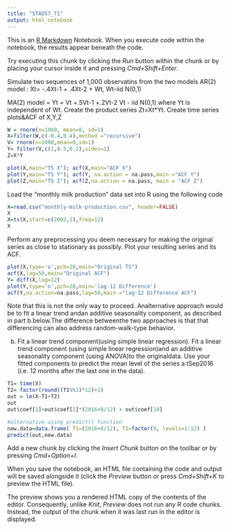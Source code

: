 ```yaml
---
title: "STAD57_T1"
output: html_notebook
---
```


This is an [R Markdown](http://rmarkdown.rstudio.com) Notebook. When you execute code within the notebook, the results appear beneath the code. 

Try executing this chunk by clicking the *Run* button within the chunk or by placing your cursor inside it and pressing *Cmd+Shift+Enter*. 

Simulate two sequences of 1,000 observatins from the two models
AR(2) model : Xt= -.4Xt-1 + .4Xt-2 + Wt, Wt-iid N(0,1)

MA(2) model = Yt = Vt +.5Vt-1 +.2Vt-2 Vt - iid N(0,1)
where Yt is independent of Wt. Create the product series Zt=Xt*Yt. Create time series
plots&ACF of X,Y,Z
```r
W = rnorm(n=1000, mean=0, sd=1)
X=filter(W,c(-0.4,0.4),method ="recursive")
V= rnorm(n=1000,mean=0,sd=1)
Y= filter(V,c(1,0.5,0.2),sides=1)
Z=X*Y

plot(X,main="TS X"); acf(X,main="ACF X")
plot(Y,main="TS Y"); acf(Y, na.action = na.pass,main ="ACF Y")
plot(Z,main="TS Z"); acf(Z,na.action = na.pass, main = "ACF Z")
```

Load the "monthly milk production" data set into R using the following code
```r
X=read.csv("monthly-milk-production.csv", header=FALSE)
X
X=ts(X,start=c(2002,1),freq=12)
X
```

Perform any preprocessing you deem necessary for making the original series as close 
to stationary as possibly. Plot your resulting series and its ACF.
```r
plot(X,type='o',pch=20,main="Original TS")
acf(X,lag=50,main="Original ACF")
Y= diff(X,lag=12)
plot(Y,type='o',pch=20,main='lag-12 Difference')
acf(Y,na.action=na.pass,lag=50,main ="lag-12 Difference ACF")
```
Note that this is not the only way to proceed. Analternative approach would be to fit a linear trend andan additive seasonality component, as described in part b.below.The difference betweenthe two approaches is that that differencing can also address random-walk-type behavior.

b. Fit a linear trend component(using simple linear regression).
Fit a linear trend component (using simple linear regression)and an additive seasonality component (using ANOVA)to the originaldata. Use your fitted components to predict the mean level of the series a tSep2016 (i.e. 12 months after the last one in the data).

```r
T1= time(X)
T2= factor(round((T1%%1)*12)+1)
out = lm(X~T1+T2)
out
out$coef[1]+out$coef[2]*(2016+8/12) + out$coef[10]

#alternative using predict() function
new.data=data.frame( T1=(2016+8/12), T2=factor(9, levels=1:12) )
predict(out,new.data)

```


Add a new chunk by clicking the *Insert Chunk* button on the toolbar or by pressing *Cmd+Option+I*.

When you save the notebook, an HTML file containing the code and output will be saved alongside it (click the *Preview* button or press *Cmd+Shift+K* to preview the HTML file). 

The preview shows you a rendered HTML copy of the contents of the editor. Consequently, unlike *Knit*, *Preview* does not run any R code chunks. Instead, the output of the chunk when it was last run in the editor is displayed.

